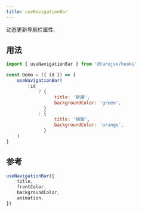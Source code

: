 ```yaml
---
title: useNavigationBar
---
```


动态更新导航栏属性.

## 用法

```jsx
import { useNavigationBar } from '@tarojsx/hooks'

const Demo = ({ id }) => {
    useNavigationBar(
        !id
            ? {
                  title: '新建',
                  backgroundColor: 'green',
              }
            : {
                  title: '编辑',
                  backgroundColor: 'orange',
              }
    )
}
```

## 参考

```ts
useNavigationBar({
    title,
    frontColor,
    backgroundColor,
    animation,
})
```
